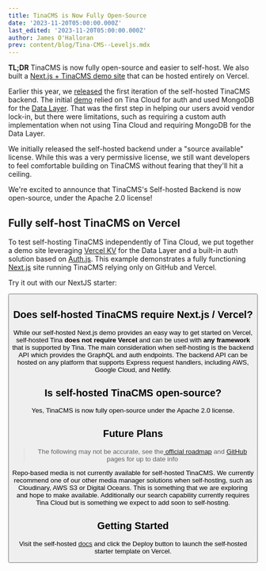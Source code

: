 ```yaml
---
title: TinaCMS is Now Fully Open-Source
date: '2023-11-20T05:00:00.000Z'
last_edited: '2023-11-20T05:00:00.000Z'
author: James O'Halloran
prev: content/blog/Tina-CMS--Leveljs.mdx
---
```


**TL;DR** TinaCMS is now fully open-source and easier to self-host. We also built a [Next.js + TinaCMS demo site](https://github.com/tinacms/tina-self-hosted-demo) that can be hosted entirely on Vercel.

Earlier this year, we [released](/blog/self-hosted-datalayer/ "released") the first iteration of the self-hosted TinaCMS backend. The initial [demo](https://github.com/tinacms/tina-self-hosted-demo/tree/274c0d9ee004629ff0cef2539b56c88324abd8f8) relied on Tina Cloud for auth and used MongoDB for the [Data Layer](/blog/self-hosted-datalayer/). That was the first step in helping our users avoid vendor lock-in, but there were limitations, such as requiring a custom auth implementation when not using Tina Cloud and requiring MongoDB for the Data Layer.

We initially released the self-hosted backend under a "source available" license. While this was a very permissive license, we still want developers to feel comfortable building on TinaCMS without fearing that they'll hit a ceiling.

We're excited to announce that TinaCMS's Self-hosted Backend is now open-source, under the Apache 2.0 license!

## Fully self-host TinaCMS on Vercel

To test self-hosting TinaCMS independently of Tina Cloud, we put together a demo site leveraging [Vercel KV](https://vercel.com/docs/storage/vercel-kv) for the Data Layer and a built-in auth solution based on [Auth.js](https://authjs.dev/). This example demonstrates a fully functioning [Next.js](https://nextjs.org/) site running TinaCMS relying only on GitHub and Vercel.

<Youtube embedSrc="https://www.youtube.com/embed/DAJpnjkLBbM" />

Try it out with our NextJS starter:

<Button link="https://vercel.com/new/clone?repository-url=https%3A%2F%2Fgithub.com%2Ftinacms%2Ftina-self-hosted-demo%2Ftree%2Fmain&env=GITHUB_PERSONAL_ACCESS_TOKEN,NEXTAUTH_SECRET&envDescription=NEXTAUTH_SECRET%20can%20be%20generated%20with%3A%20%60openssl%20rand%20-hex%2016%60%20and%20the%20github%20token%20can%20be%20created%20here%3A%20https%3A%2F%2Fgithub.com%2Fsettings%2Fpersonal-access-tokens%2Fnew&stores=%5B%7B%22type%22%3A%22kv%22%7D%5D" label="Deploy to Vercel" />

## Does self-hosted TinaCMS require Next.js / Vercel?

While our self-hosted Next.js demo provides an easy way to get started on Vercel, self-hosted Tina **does not require Vercel** and can be used with **any framework** that is supported by Tina. The main consideration when self-hosting is the backend API which provides the GraphQL and auth endpoints. The backend API can be hosted on any platform that supports Express request handlers, including AWS, Google Cloud, and Netlify.

## Is self-hosted TinaCMS open-source?

Yes, TinaCMS is now fully open-source under the Apache 2.0 license.

## Future Plans

> The following may not be accurate, see the[ official roadmap](https://tina.io/roadmap/ "Roadmap") and [GitHub](https://github.com/tinacms) pages for up to date info

Repo-based media is not currently available for self-hosted TinaCMS. We currently recommend one of our other media manager solutions when self-hosting, such as Cloudinary, AWS S3 or Digital Oceans. This is something that we are exploring and hope to make available. Additionally our search capability currently requires Tina Cloud but is something we expect to add soon to self-hosting.

## Getting Started

Visit the self-hosted [docs](/docs/self-hosted/starters/nextjs-vercel/) and click the Deploy button to launch the self-hosted starter template on Vercel.
